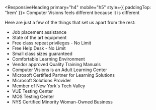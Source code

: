 
<ResponsiveHeading primary="h4" mobile="h5" style={{ paddingTop: '1rem' }}>
  Computer Visions feels different because it is different
</ResponsiveHeading>
<Divider />

Here are just a few of the things that set us apart from the rest:

- Job placement assistance
- State of the art equipment
- Free class repeat privileges - No Limit
- Free Help Desk - No Limit
- Small class sizes guaranteed
- Comfortable Learning Environment
- Vendor approved Quality Training Manuals
- Computer Visions is an Adult Learning Center
- Microsoft Certified Partner for Learning Solutions
- Microsoft Solutions Provider
- Member of New York's Tech Valley
- VUE Testing Center
- MOS Testing Center
- NYS Certified Minority Woman-Owned Business
